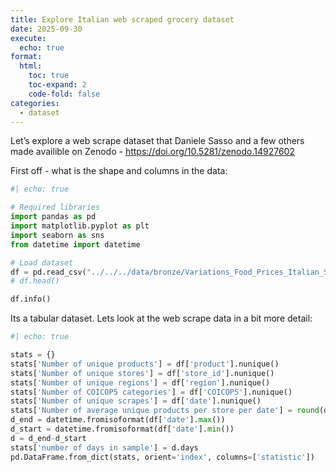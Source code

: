 ```yaml
---
title: Explore Italian web scraped grocery dataset
date: 2025-09-30
execute:
  echo: true
format:
  html:
    toc: true
    toc-expand: 2
    code-fold: false
categories:
  - dataset
---
```


Let's explore a web scrape dataset that Daniele Sasso  and a few others made availible on Zenodo - [https://doi.org/10.5281/zenodo.14927602](https://doi.org/10.5281/zenodo.14927602)

First off - what is the shape and columns in the data:
```python
#| echo: true

# Required libraries
import pandas as pd
import matplotlib.pyplot as plt
import seaborn as sns
from datetime import datetime

# Load dataset
df = pd.read_csv("../../../data/bronze/Variations_Food_Prices_Italian_Supermarkets_raw.csv")
# df.head()

df.info()
```

Its a tabular dataset. Lets look at the web scrape data in a bit more detail:

```python
#| echo: true

stats = {}
stats['Number of unique products'] = df['product'].nunique()
stats['Number of unique stores'] = df['store_id'].nunique()
stats['Number of unique regions'] = df['region'].nunique()
stats['Number of COICOP5 categories'] = df['COICOP5'].nunique()
stats['Number of unique scrapes'] = df['date'].nunique()
stats['Number of average unique products per store per date'] = round(df.groupby(["date", "store_id"])["product_id"].nunique().reset_index()['product_id'].mean(),1)
d_end = datetime.fromisoformat(df['date'].max())
d_start = datetime.fromisoformat(df['date'].min())
d = d_end-d_start
stats['number of days in sample'] = d.days
pd.DataFrame.from_dict(stats, orient='index', columns=['statistic'])
```